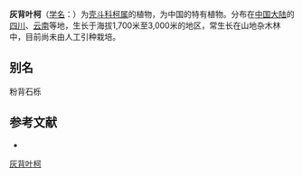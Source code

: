 {{Speciesbox
| name = 灰背叶柯
| status = 
| status_system = 
| image =
| genus = Lithocarpus
| species = hypoglaucus
| authority = (Hu) Huang
}}

'''灰背叶柯'''（[[学名|学名]]：{{lang|la|''Lithocarpus hypoglaucus''}}）为[[壳斗科|壳斗科]][[柯属|柯属]]的植物，为中国的特有植物。分布在[[中国大陆|中国大陆]]的[[四川|四川]]、[[云南|云南]]等地，生长于海拔1,700米至3,000米的地区，常生长在山地杂木林中，目前尚未由人工引种栽培。

== 别名 ==
粉背石栎

== 参考文献 ==
<div class="references-small">
* {{cite web| url =http://www.bioinfo.cn/db05/KmzwSpecies.php?action=view&id=7952| title =灰背叶柯| work =《中国高等植物数据库全库》| publisher =中国科学院微生物研究所| author =昆明植物研究所| accessdate =2009-02-24| deadurl =yes| archiveurl =https://web.archive.org/web/20160305010723/http://www.bioinfo.cn/db05/KmzwSpecies.php?action=view&id=7952| archivedate =2016-03-05}}
</div>
{{Taxonbar|from=Q15227350}}

[[Category:柯属|灰背叶柯]]


{{植物小作品}}